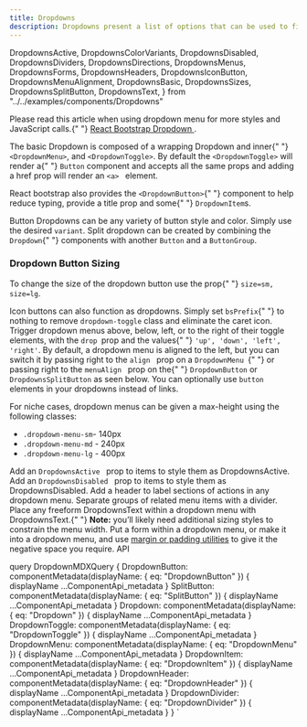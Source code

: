 ```yaml
---
title: Dropdowns
description: Dropdowns present a list of options that can be used to filter or sort existing content. They can also be used as menus. Their use as menus can be seen in tabs. At a smaller screen size, the tabs collapse into a dropdown.
---
```


  DropdownsActive,
  DropdownsColorVariants,
  DropdownsDisabled,
  DropdownsDividers,
  DropdownsDirections,
  DropdownsMenus,
  DropdownsForms,
  DropdownsHeaders,
  DropdownsIconButton,
  DropdownsMenuAlignment,
  DropdownsBasic,
  DropdownsSizes,
  DropdownsSplitButton,
  DropdownsText,
} from "../../examples/components/Dropdowns"

<Overview guidelink="https://modus.trimble.com/components/dropdowns/">
  <p>
    Please read this article when using dropdown menu for more styles and
    JavaScript calls.{" "}
    <a href="https://react-bootstrap-v4.netlify.app/components/dropdowns/">
      React Bootstrap Dropdown
    </a>
    .
  </p>
  <p>
    The basic Dropdown is composed of a wrapping Dropdown and inner{" "}
    <code>&lt;DropdownMenu&gt;</code>, and <code>&lt;DropdownToggle&gt;</code>.
    By default the <code>&lt;DropdownToggle&gt;</code> will render a{" "}
    <code>Button</code> component and accepts all the same props and adding a
    href prop will render an <code>&lt;a&gt; </code>
    element.
  </p>
  <p>
    React bootstrap also provides the <code>&lt;DropdownButton&gt;</code>{" "}
    component to help reduce typing, provide a title prop and some{" "}
    <code>DropdownItem</code>s.
  </p>
</Overview>

<CodeBlock title="Simple Button Dropdowns" code={DropdownsBasic}></CodeBlock>

<CodeBlock title="Color Variants" code={DropdownsColorVariants}>
  Button Dropdowns can be any variety of button style and color. Simply use the
  desired <code>variant</code>.
</CodeBlock>

<CodeBlock title="Split Button" code={DropdownsSplitButton}>
  Split dropdown can be created by combining the <code>Dropdown</code>{" "}
  components with another <code>Button</code>
  and a <code>ButtonGroup</code>.
</CodeBlock>

<h3>Dropdown Button Sizing</h3>
<p>
  To change the size of the dropdown button use the prop{" "}
  <code>size=sm, size=lg</code>.
</p>

<CodeBlock title="Icon Button Dropdowns" code={DropdownsIconButton}>
  Icon buttons can also function as dropdowns. Simply set <code>bsPrefix</code>{" "}
  to nothing to remove <code>dropdown-toggle</code> class and eliminate the
  caret icon.
</CodeBlock>

<CodeBlock title="Dropdown Directions" code={DropdownsDirections}>
  Trigger dropdown menus above, below, left, or to the right of their toggle
  elements, with the <code>drop </code>prop and the values{" "}
  <code>'up', 'down', 'left', 'right'</code>.
</CodeBlock>

<CodeBlock title="Menu Alignment" code={DropdownsMenuAlignment}>
  By default, a dropdown menu is aligned to the left, but you can switch it by
  passing right to the <code>align </code> prop on a <code>DropdownMenu </code>{" "}
  or passing right to the <code>menuAlign </code> prop on the{" "}
  <code>DropdownButton</code> or <code>DropdownsSplitButton</code> as seen
  below.
</CodeBlock>

<CodeBlock bigtitle="Dropdown Menus" code={DropdownsMenus}>
  You can optionally use <code>button</code> elements in your dropdowns instead
  of links.
</CodeBlock>

<CodeBlock title="DropdownsSizes" code={DropdownsSizes}>
  <p>
    For niche cases, dropdown menus can be given a max-height using the
    following classes:
  </p>
  <ul>
    <li>
      <code>.dropdown-menu-sm</code>- 140px
    </li>
    <li>
      <code>.dropdown-menu-md</code> - 240px
    </li>
    <li>
      <code>.dropdown-menu-lg</code> - 400px
    </li>
  </ul>
</CodeBlock>

<CodeBlock title="DropdownsActive" code={DropdownsActive}>
  Add an <code>DropdownsActive </code> prop to items to style them as
  DropdownsActive.
</CodeBlock>

<CodeBlock title="DropdownsDisabled" code={DropdownsDisabled}>
  Add an <code>DropdownsDisabled </code> prop to items to style them as
  DropdownsDisabled.
</CodeBlock>

<CodeBlock title="DropdownsHeaders" code={DropdownsHeaders}>
  Add a header to label sections of actions in any dropdown menu.
</CodeBlock>

<CodeBlock title="DropdownsDividers" code={DropdownsDividers}>
  Separate groups of related menu items with a divider.
</CodeBlock>

<CodeBlock title="DropdownsText" code={DropdownsText}>
  Place any freeform DropdownsText within a dropdown menu with DropdownsText.{" "}
  <strong>Note:</strong> you’ll likely need additional sizing styles to
  constrain the menu width.
</CodeBlock>

<CodeBlock title="DropdownsForms" code={DropdownsForms}>
  Put a form within a dropdown menu, or make it into a dropdown menu, and use
  <a href="/utilities/padding-and-margin/">margin or padding utilities</a> to give
  it the negative space you require.
</CodeBlock>

<LinkedHeading h="2" className="h1" id="dd-api">
  API
</LinkedHeading>

<ComponentApi metadata={props.data.DropdownButton} />

<ComponentApi metadata={props.data.SplitButton} />

<ComponentApi metadata={props.data.Dropdown} />

<ComponentApi
  metadata={props.data.DropdownToggle}
  exportedBy={props.data.Dropdown}
/>

<ComponentApi
  metadata={props.data.DropdownMenu}
  exportedBy={props.data.Dropdown}
/>

<ComponentApi
  metadata={props.data.DropdownItem}
  exportedBy={props.data.Dropdown}
/>
<ComponentApi
  metadata={props.data.DropdownHeader}
  exportedBy={props.data.Dropdown}
/>
<ComponentApi
  metadata={props.data.DropdownDivider}
  exportedBy={props.data.Dropdown}
/>

  query DropdownMDXQuery {
    DropdownButton: componentMetadata(displayName: { eq: "DropdownButton" }) {
      displayName
      ...ComponentApi_metadata
    }
    SplitButton: componentMetadata(displayName: { eq: "SplitButton" }) {
      displayName
      ...ComponentApi_metadata
    }
    Dropdown: componentMetadata(displayName: { eq: "Dropdown" }) {
      displayName
      ...ComponentApi_metadata
    }
    DropdownToggle: componentMetadata(displayName: { eq: "DropdownToggle" }) {
      displayName
      ...ComponentApi_metadata
    }
    DropdownMenu: componentMetadata(displayName: { eq: "DropdownMenu" }) {
      displayName
      ...ComponentApi_metadata
    }
    DropdownItem: componentMetadata(displayName: { eq: "DropdownItem" }) {
      displayName
      ...ComponentApi_metadata
    }
    DropdownHeader: componentMetadata(displayName: { eq: "DropdownHeader" }) {
      displayName
      ...ComponentApi_metadata
    }
    DropdownDivider: componentMetadata(displayName: { eq: "DropdownDivider" }) {
      displayName
      ...ComponentApi_metadata
    }
  }
`
